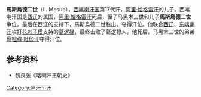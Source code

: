 '''馬斯烏德二世'''（II. Mesud），[[西喀喇汗国|西喀喇汗国]]第17代汗，[[阿里·恰格雷汗|阿里·恰格雷汗]]的儿子。西喀喇汗国是[[西辽|西辽]]的属国，[[阿里·恰格雷汗|阿里·恰格雷汗]]死后，侄子马黑木三世和儿子'''馬斯烏德二世'''争位。最后在西辽的支持下，馬斯烏德二世胜出，夺得汗位。他联合[[西辽|西辽]]、[[东喀喇汗|东喀喇汗]]攻打[[花剌子模|花剌子模]]支持的[[葛逻禄|葛逻禄]]，最终击败了葛逻禄人，他死后，马黑木三世的弟弟[[骨咄祿·毗伽汗|骨咄祿·毗伽汗]]夺得汗位。

{{start box}}
{{s-before|[[马黑木三世|马黑木三世]]}}
{{s-title|[[西喀喇汗国|西喀喇汗国]][[回鹘可汗列表|可汗]]|1161年—1170年}}
{{s-after|[[骨咄祿·毗伽汗|骨咄祿·毗伽汗]]}}
{{end box}}
==参考资料==
*魏良弢《喀喇汗王朝史》

[[Category:黑汗可汗|Category:黑汗可汗]]